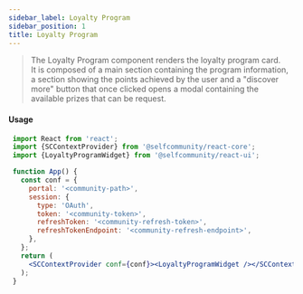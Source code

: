 ```yaml
---
sidebar_label: Loyalty Program
sidebar_position: 1
title: Loyalty Program
---
```


> The Loyalty Program component renders the loyalty program card. <br/>
It is composed of a main section containing the program information, a section showing the points achieved by the user and
a "discover more" button that once clicked opens a modal containing the available prizes that can be request.



<Logged><LoyaltyProgramWidget/></Logged>

#### Usage

```jsx
 import React from 'react';
 import {SCContextProvider} from '@selfcommunity/react-core';
 import {LoyaltyProgramWidget} from '@selfcommunity/react-ui';

 function App() {
   const conf = {
     portal: '<community-path>',
     session: {
       type: 'OAuth',
       token: '<community-token>',
       refreshToken: '<community-refresh-token>',
       refreshTokenEndpoint: '<community-refresh-endpoint>',
     },
   };
   return (
     <SCContextProvider conf={conf}><LoyaltyProgramWidget /></SCContextProvider>
   );
 }
```